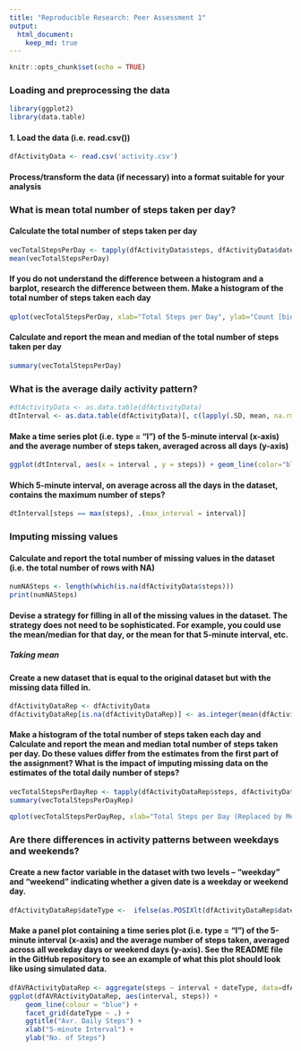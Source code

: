 ---
title: "Reproducible Research: Peer Assessment 1"
output: 
  html_document:
    keep_md: true
---

```{r setup, include=FALSE}
knitr::opts_chunk$set(echo = TRUE)
```

### Loading and preprocessing the data
```{r, warning=FALSE, message=TRUE, echo=FALSE}
library(ggplot2)
library(data.table)
```

#### 1. Load the data (i.e. read.csv())
```{r, results='markup', warning=TRUE, message=TRUE}
dfActivityData <- read.csv('activity.csv')
```
#### Process/transform the data (if necessary) into a format suitable for your analysis

### What is mean total number of steps taken per day?

#### Calculate the total number of steps taken per day
```{r, results='markup', warning=TRUE, message=TRUE}
vecTotalStepsPerDay <- tapply(dfActivityData$steps, dfActivityData$date, sum, na.rm=TRUE)
mean(vecTotalStepsPerDay)
```

#### If you do not understand the difference between a histogram and a barplot, research the difference between them. Make a histogram of the total number of steps taken each day

```{r Histogram, echo=FALSE}
qplot(vecTotalStepsPerDay, xlab="Total Steps per Day", ylab="Count [bionwidth 1000]", binwidth=1000, fill=I("blue"), col=I("darkblue"), geom="histogram")
```

#### Calculate and report the mean and median of the total number of steps taken per day
```{r, results='markup', warning=TRUE, message=TRUE}
summary(vecTotalStepsPerDay)
```

### What is the average daily activity pattern?
```{r, results='markup', warning=TRUE, message=TRUE}
#dtActivityData <- as.data.table(dfActivityData)
dtInterval <- as.data.table(dfActivityData)[, c(lapply(.SD, mean, na.rm = TRUE)), .SDcols = c("steps"), by = .(interval)] 
```

#### Make a time series plot (i.e. type = "l") of the 5-minute interval (x-axis) and the average number of steps taken, averaged across all days (y-axis)
```{r, TimeSeries, echo=FALSE}
ggplot(dtInterval, aes(x = interval , y = steps)) + geom_line(color="blue", size=0.5) + labs(title = "Time Series", x = "5-minute Interval", y = "Average Number of Steps")
```

#### Which 5-minute interval, on average across all the days in the dataset, contains the maximum number of steps?
```{r, results='markup', warning=TRUE, message=TRUE}
dtInterval[steps == max(steps), .(max_interval = interval)]
```

### Imputing missing values

#### Calculate and report the total number of missing values in the dataset (i.e. the total number of rows with NA)
```{r, results='markup', warning=TRUE, message=TRUE}
numNASteps <- length(which(is.na(dfActivityData$steps)))
print(numNASteps)
```

#### Devise a strategy for filling in all of the missing values in the dataset. The strategy does not need to be sophisticated. For example, you could use the mean/median for that day, or the mean for that 5-minute interval, etc.
##### Taking mean

#### Create a new dataset that is equal to the original dataset but with the missing data filled in.
```{r, results='markup', warning=TRUE, message=TRUE}
dfActivityDataRep <- dfActivityData
dfActivityDataRep[is.na(dfActivityDataRep)] <- as.integer(mean(dfActivityData$steps, na.rm = TRUE))
```

#### Make a histogram of the total number of steps taken each day and Calculate and report the mean and median total number of steps taken per day. Do these values differ from the estimates from the first part of the assignment? What is the impact of imputing missing data on the estimates of the total daily number of steps?
```{r, results='markup', warning=TRUE, message=TRUE}
vecTotalStepsPerDayRep <- tapply(dfActivityDataRep$steps, dfActivityDataRep$date, sum, na.rm=TRUE)
summary(vecTotalStepsPerDayRep)
```
```{r Histogram2, results='markup', warning=TRUE, message=TRUE, echo=FALSE}
qplot(vecTotalStepsPerDayRep, xlab="Total Steps per Day (Replaced by Mean)", ylab="Count [bionwidth 1000]", binwidth=1000, fill=I("blue"), col=I("darkblue"), geom="histogram")
```

### Are there differences in activity patterns between weekdays and weekends?

#### Create a new factor variable in the dataset with two levels – “weekday” and “weekend” indicating whether a given date is a weekday or weekend day.

```{r, results='markup', warning=TRUE, message=TRUE}
dfActivityDataRep$dateType <-  ifelse(as.POSIXlt(dfActivityDataRep$date)$wday %in% c(0,6), 'weekend', 'weekday')
```

#### Make a panel plot containing a time series plot (i.e. type = "l") of the 5-minute interval (x-axis) and the average number of steps taken, averaged across all weekday days or weekend days (y-axis). See the README file in the GitHub repository to see an example of what this plot should look like using simulated data.

```{r TimeSeries2, results='markup', warning=TRUE, message=TRUE, echo=FALSE}
dfAVRActivityDataRep <- aggregate(steps ~ interval + dateType, data=dfActivityDataRep, mean)
ggplot(dfAVRActivityDataRep, aes(interval, steps)) + 
    geom_line(colour = "blue") + 
    facet_grid(dateType ~ .) +
    ggtitle("Avr. Daily Steps") +
    xlab("5-minute Interval") + 
    ylab("No. of Steps")
```